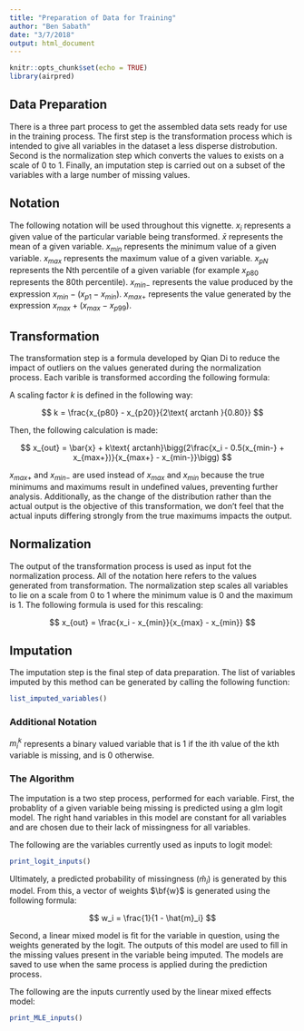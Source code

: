 ```yaml
---
title: "Preparation of Data for Training"
author: "Ben Sabath"
date: "3/7/2018"
output: html_document
---
```


```r
knitr::opts_chunk$set(echo = TRUE)
library(airpred)
```



## Data Preparation

There is a three part process to get the assembled data sets ready for use in the training process. The first step is the transformation process which is intended to give all variables in the dataset a less disperse distrobution. Second is the normalization step which converts the values to exists on a scale of 0 to 1. Finally, an imputation step is carried out on a subset of the variables with a large number of missing values.

## Notation

The following notation will be used throughout this vignette. $x_i$ represents a given value of the particular variable being transformed. $\bar{x}$ represents the mean of a given variable. $x_{min}$ represents the minimum value of a given variable. $x_{max}$ represents the maximum value of a given variable. $x_{pN}$ represents the Nth percentile of a given variable (for example $x_{p80}$ represents the 80th percentile). $x_{min-}$ represents the value produced by the expression $x_{min} - (x_{p1} - x_{min})$. $x_{max+}$ represents the value generated by the expression $x_{max} + (x_{max} - x_{p99})$.

## Transformation
The transformation step is a formula developed by Qian Di to reduce the impact of outliers on the values generated during the normalization process. Each varible is transformed according the following formula:

A scaling factor $k$ is defined in the following way:

$$
k = \frac{x_{p80} - x_{p20}}{2\text{ arctanh }{0.80}}
$$

Then, the following calculation is made:

$$
x_{out} = \bar{x} + k\text{ arctanh}\bigg(2\frac{x_i - 0.5(x_{min-} + x_{max+})}{x_{max+} - x_{min-}}\bigg)
$$

$x_{max+}$ and $x_{min-}$ are used instead of $x_{max}$ and $x_{min}$ because the true minimums and maximums result in undefined values, preventing further analysis. Additionally, as the change of the distribution rather than the actual output is the objective of this transformation, we don't feel that the actual inputs differing strongly from the true maximums impacts the output.

## Normalization

The output of the transformation process is used as input fot the normalization process. All of the notation here refers to the values generated from transformation. The normalization step scales all variables to lie on a scale from 0 to 1 where the minimum value is 0 and the maximum is 1. The following formula is used for this rescaling:

$$
x_{out} = \frac{x_i - x_{min}}{x_{max} - x_{min}}
$$

## Imputation

The imputation step is the final step of data preparation. The list of variables imputed by this method can be generated by calling the following function:

```R
list_imputed_variables()
```


### Additional Notation

$m^{k}_i$ represents a binary valued variable that is 1 if the ith value of the kth variable is missing, and is 0 otherwise.



### The Algorithm
The imputation is a two step process, performed for each variable. First, the probablity of a given variable being missing is predicted using a glm logit model. The right hand variables in this model are constant for all variables and are chosen due to their lack of missingness for all variables.


The following are the variables currently used as inputs to logit model:
```R
print_logit_inputs()
```

Ultimately, a predicted probability of missingness ($\hat{m}_i$) is generated by this model. From this, a vector of weights $\bf{w}$ is generated using the following formula:

$$
w_i = \frac{1}{1 - \hat{m}_i}
$$

Second, a linear mixed model is fit for the variable in question, using the weights generated by the logit. The outputs of this model are used to fill in the missing values present in the variable being imputed. The models are saved to use when the same process is applied during the prediction process.


The following are the inputs currently used by the linear mixed effects model:
```R
print_MLE_inputs()
```
